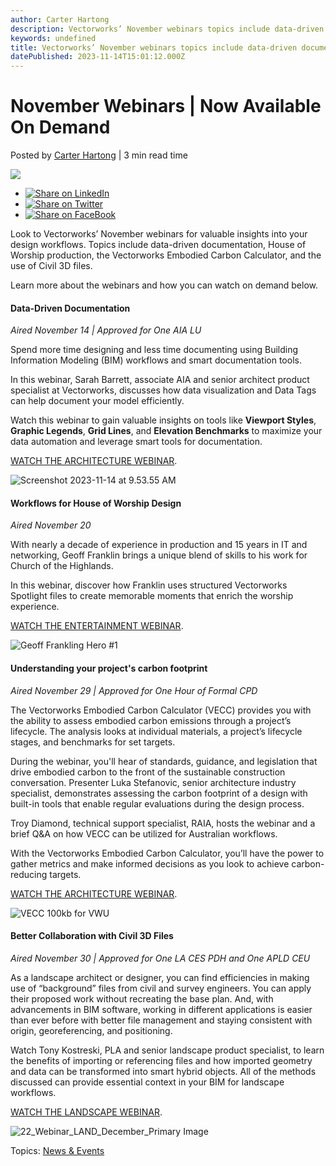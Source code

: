 ```yaml
---
author: Carter Hartong
description: Vectorworks’ November webinars topics include data-driven documentation, House of Worship production, the VECC, and the use of Civil 3D files.
keywords: undefined
title: Vectorworks’ November webinars topics include data-driven documentation, House of Worship production, the VECC, and the use of Civil 3D files. 
datePublished: 2023-11-14T15:01:12.000Z
---
```

  

# November Webinars | Now Available On Demand

 Posted by [Carter Hartong](https://blog.vectorworks.net/author/carter-hartong) | 3 min read time 

![](https://blog.vectorworks.net/hubfs/blog-1440x800-8.png) 

* [![Share on LinkedIn](https://2659751.fs1.hubspotusercontent-na1.net/hubfs/2659751/michaelDemo/share-LI.png)](http://www.linkedin.com/shareArticle?mini=true&url=https%3A%2F%2Fblog.vectorworks.net%2Fvectorworks-november-webinars)
* [![Share on Twitter](https://2659751.fs1.hubspotusercontent-na1.net/hubfs/2659751/michaelDemo/share-TW.png)](https://www.twitter.com/share?text=November%20Webinars%20|%20Now%20Available%20On%20Demand&url=https%3A%2F%2Fblog.vectorworks.net%2Fvectorworks-november-webinars&via=PMGTweets)
* [![Share on FaceBook](https://2659751.fs1.hubspotusercontent-na1.net/hubfs/2659751/michaelDemo/share-FB.png)](https://www.facebook.com/sharer/sharer.php?u=https%3A%2F%2Fblog.vectorworks.net%2Fvectorworks-november-webinars)

Look to Vectorworks’ November webinars for valuable insights into your design workflows. Topics include data-driven documentation, House of Worship production, the Vectorworks Embodied Carbon Calculator, and the use of Civil 3D files.

Learn more about the webinars and how you can watch on demand below.

#### Data-Driven Documentation

_Aired November 14 | Approved for One AIA LU_

Spend more time designing and less time documenting using Building Information Modeling (BIM) workflows and smart documentation tools. 

In this webinar, Sarah Barrett, associate AIA and senior architect product specialist at Vectorworks, discusses how data visualization and Data Tags can help document your model efficiently.

Watch this webinar to gain valuable insights on tools like **Viewport Styles**, **Graphic Legends**, **Grid Lines**, and **Elevation Benchmarks** to maximize your data automation and leverage smart tools for documentation.

[WATCH THE ARCHITECTURE WEBINAR](https://university.vectorworks.net/course/view.php?id=3012).

![Screenshot 2023-11-14 at 9.53.55 AM](https://blog.vectorworks.net/hs-fs/hubfs/Blog%20Images/231114_October%20Register%20Webinar/Screenshot%202023-11-14%20at%209.53.55%20AM.png?width=1440&height=1085&name=Screenshot%202023-11-14%20at%209.53.55%20AM.png)

#### Workflows for House of Worship Design

_Aired November 20_ 

With nearly a decade of experience in production and 15 years in IT and networking, Geoff Franklin brings a unique blend of skills to his work for Church of the Highlands.

In this webinar, discover how Franklin uses structured Vectorworks Spotlight files to create memorable moments that enrich the worship experience.

[WATCH THE ENTERTAINMENT WEBINAR](https://university.vectorworks.net/course/view.php?id=3022).

![Geoff Frankling Hero #1](https://blog.vectorworks.net/hs-fs/hubfs/Blog%20Images/231114_October%20Register%20Webinar/Geoff%20Frankling%20Hero%20%231.jpg?width=1440&height=960&name=Geoff%20Frankling%20Hero%20%231.jpg)

#### Understanding your project's carbon footprint

_Aired November 29 | Approved for One Hour of Formal CPD_

The Vectorworks Embodied Carbon Calculator (VECC) provides you with the ability to assess embodied carbon emissions through a project’s lifecycle. The analysis looks at individual materials, a project’s lifecycle stages, and benchmarks for set targets.

During the webinar, you'll hear of standards, guidance, and legislation that drive embodied carbon to the front of the sustainable construction conversation. Presenter Luka Stefanovic, senior architecture industry specialist, demonstrates assessing the carbon footprint of a design with built-in tools that enable regular evaluations during the design process.

Troy Diamond, technical support specialist, RAIA, hosts the webinar and a brief Q&A on how VECC can be utilized for Australian workflows.

With the Vectorworks Embodied Carbon Calculator, you’ll have the power to gather metrics and make informed decisions as you look to achieve carbon-reducing targets.

[WATCH THE ARCHITECTURE WEBINAR](https://university.vectorworks.net/course/view.php?id=2043).

![VECC 100kb for VWU](https://blog.vectorworks.net/hs-fs/hubfs/Blog%20Images/220315_March%20Webinars/VECC%20100kb%20for%20VWU.jpg?width=1440&height=810&name=VECC%20100kb%20for%20VWU.jpg)

#### Better Collaboration with Civil 3D Files

_Aired November 30 | Approved for One LA CES PDH and One APLD CEU_

As a landscape architect or designer, you can find efficiencies in making use of “background” files from civil and survey engineers. You can apply their proposed work without recreating the base plan. And, with advancements in BIM software, working in different applications is easier than ever before with better file management and staying consistent with origin, georeferencing, and positioning.   
  
Watch Tony Kostreski, PLA and senior landscape product specialist, to learn the benefits of importing or referencing files and how imported geometry and data can be transformed into smart hybrid objects. All of the methods discussed can provide essential context in your BIM for landscape workflows. 

[WATCH THE LANDSCAPE WEBINAR](https://university.vectorworks.net/course/view.php?id=2434).

![22_Webinar_LAND_December_Primary Image](https://blog.vectorworks.net/hs-fs/hubfs/Blog%20Images/231114_October%20Register%20Webinar/22_Webinar_LAND_December_Primary%20Image.png?width=1440&height=843&name=22_Webinar_LAND_December_Primary%20Image.png)

 Topics: [News & Events](https://blog.vectorworks.net/topic/news-events) 

  